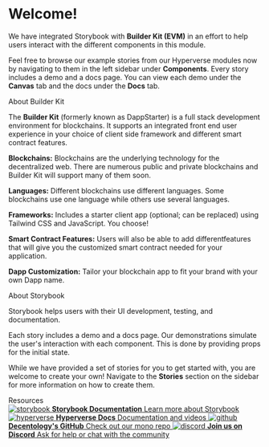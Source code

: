 
<Meta title="Get Started/Introduction" />

<style>{`
  .subheading {
    --mediumdark: '#999999';
    font-weight: 900;
    font-size: 15px;
    color: #999;
    letter-spacing: 4px;
    line-height: 24px;
    text-transform: uppercase;
    margin-bottom: 12px;
    margin-top: 40px;
  }

  .link-list {
    display: grid;
    grid-template-columns: 1fr;
    grid-template-rows: 1fr 1fr;
    row-gap: 10px;
  
  }

  @media (min-width: 620px) {
    .link-list {
      row-gap: 20px;
      column-gap: 20px;
      grid-template-columns: 1fr 1fr;
      
    }
  }

  @media all and (-ms-high-contrast:none) {
  .link-list {
      display: -ms-grid;
      -ms-grid-columns: 1fr 1fr;
      -ms-grid-rows: 1fr 1fr;
    }
  }

  .link-item {
    display: block;
    padding: 20px 30px 20px 15px;
    border: 1px solid #00000010;
    border-radius: 5px;
    transition: background 150ms ease-out, border 150ms ease-out, transform 150ms ease-out;
    color: #ffffff;
    display: flex;
    align-items: flex-start;
    background: #19495e;
  }

  .link-item:hover {
    transform: translate3d(0, -3px, 0);
    box-shadow: rgba(0, 0, 0, 0.08) 0 3px 10px 0;
    background: #246685;
  }

  .link-item:active {
    border-color: #1EA7FD;
    transform: translate3d(0, 0, 0);

  }

  .link-item strong {
    font-weight: 700;
    display: block;
    margin-bottom: 2px;
  }
  
  .link-item img {
    height: 40px;
    width: 40px;
    margin-right: 15px;
    flex: none;
  }

  .link-item span {
    font-size: 14px;
    line-height: 20px;
  }

  .tip {
    display: inline-block;
    border-radius: 1em;
    font-size: 11px;
    line-height: 12px;
    font-weight: 700;
    background: #E7FDD8;
    color: #66BF3C;
    padding: 4px 12px;
    margin-right: 10px;
    vertical-align: top;
  }

  .tip-wrapper {
    font-size: 13px;
    line-height: 20px;
    margin-top: 40px;
    margin-bottom: 40px;
  }

  .tip-wrapper code {
    font-size: 12px;
    display: inline-block;
  }

  
`}</style>

# Welcome!

We have integrated Storybook with **Builder Kit (EVM)** in an effort to help users interact with the different components in this module.

Feel free to browse our example stories from our Hyperverse modules now by navigating to them in the left sidebar under **Components**.
Every story includes a demo and a docs page.
You can view each demo under the **Canvas** tab and the docs under the **Docs** tab.


<div className="subheading">About Builder Kit</div>

The **Builder Kit** (formerly known as DappStarter) is a full stack development environment for blockchains.
It supports an integrated front end user experience in your choice of client side framework and different smart contract features.

**Blockchains:** Blockchains are the underlying technology for the decentralized web.
There are numerous public and private blockchains and Builder Kit will support many of them soon.

**Languages:** Different blockchains use different languages. Some blockchains use one language while others use several languages.

**Frameworks:** Includes a starter client app (optional; can be replaced) using Tailwind CSS and JavaScript. You choose!

**Smart Contract Features:** Users will also be able to add differentfeatures that will give you the customized smart contract needed for your application.

**Dapp Customization:** Tailor your blockchain app to fit your brand with your own Dapp name.

<div className="subheading">About Storybook</div>

Storybook helps users with their UI development, testing, and documentation.

Each story includes a demo and a docs page. Our demonstrations
simulate the user's interaction with each component. This is done by providing props for the initial state.

While we have provided a set of stories for you to get started with, you are welcome to create your own!
Navigate to the **Stories** section on the sidebar for more information on how to create them.


<div className="subheading">Resources</div>

<div className="link-list">
	<a className="link-item" href="https://storybook.js.org/" target="_blank">
		<img src={Storybook} alt="storybook" />
		<span>
			<strong>Storybook Documentation</strong>
			Learn more about Storybook
		</span>
	</a>
	<a className="link-item" href="https://docs.hyperverse.dev/" target="_blank">
		<img src={Hyperverse} alt="hyperverse" />
		<span>
			<strong>Hyperverse Docs</strong>
			Documentation and videos
		</span>
	</a>
	<a className="link-item" href="https://github.com/decentology/hyperverse-mono" target="_blank">
		<img src={Github} alt="github" />
		<span>
			<strong>Decentology's GitHub</strong>
			Check out our mono repo
		</span>
	</a>
	<a className="link-item" href="https://discord.com/invite/uqecGxg" target="_blank">
		<img src={Discord} alt="discord" />
		<span>
			<strong>Join us on Discord</strong>
			Ask for help or chat with the community
		</span>
	</a>
</div>
